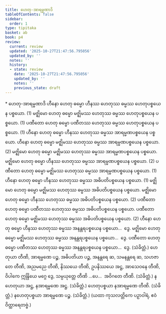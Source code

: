 ```yaml
---
title: ဟေတု-အာရမ္မဏာဒိ
tableOfContents: false
sidebar:
  order: 1
type: tipitaka
basket: ab
book: p4
review:
  current: review
  updated: '2025-10-27T21:47:56.795056'
  updated_by: ''
  notes: ''
  history:
  - state: review
    date: '2025-10-27T21:47:56.795056'
    updated_by: ''
    notes: ''
    previous_state: draft
---
```



<ReviewStatus review={frontmatter.review} showDetails={true} />

<HypothesisAnnotation frontmatter={frontmatter} />

<DynamicBreadcrumb />

<Paragraph type="center" book="p4">
* ဟေတု-အာရမ္မဏာဒိ
</Paragraph>

<Division number="176" book="p4" e="ch" v="39" p="528">

<Paragraph number="648" book="p4">
ဟီနော ဟေတု ဓမ္မော ဟီနဿ ဟေတုဿ ဓမ္မဿ ဟေတုပစ္စယေန ပစ္စယော. (1)
</Paragraph>

<Paragraph number="649" book="p4">
မဇ္ဈိမော ဟေတု ဓမ္မော မဇ္ဈိမဿ ဟေတုဿ ဓမ္မဿ ဟေတုပစ္စယေန ပစ္စယော. (1)
</Paragraph>

<Paragraph number="650" book="p4">
ပဏီတော ဟေတု ဓမ္မော ပဏီတဿ ဟေတုဿ ဓမ္မဿ ဟေတုပစ္စယေန ပစ္စယော. (1)
</Paragraph>

<Paragraph number="651" book="p4">
ဟီနော ဟေတု ဓမ္မော ဟီနဿ ဟေတုဿ ဓမ္မဿ အာရမ္မဏပစ္စယေန ပစ္စယော. ဟီနော ဟေတု ဓမ္မော မဇ္ဈိမဿ ဟေတုဿ ဓမ္မဿ အာရမ္မဏပစ္စယေန ပစ္စယော. (2)
</Paragraph>

<Paragraph number="652" book="p4">
မဇ္ဈိမော ဟေတု ဓမ္မော မဇ္ဈိမဿ ဟေတုဿ ဓမ္မဿ အာရမ္မဏပစ္စယေန ပစ္စယော. မဇ္ဈိမော ဟေတု ဓမ္မော ဟီနဿ ဟေတုဿ ဓမ္မဿ အာရမ္မဏပစ္စယေန ပစ္စယော. (2)
</Paragraph>

<Paragraph number="653" book="p4">
ပဏီတော ဟေတု ဓမ္မော မဇ္ဈိမဿ ဟေတုဿ ဓမ္မဿ အာရမ္မဏပစ္စယေန ပစ္စယော. (1)
</Paragraph>

</Division>
<Division number="177" book="p4" e="ch" v="39" p="529">

<Paragraph number="654" book="p4">
ဟီနော ဟေတု ဓမ္မော ဟီနဿ ဟေတုဿ ဓမ္မဿ အဓိပတိပစ္စယေန ပစ္စယော. (1)
</Paragraph>

<Paragraph number="655" book="p4">
မဇ္ဈိမော ဟေတု ဓမ္မော မဇ္ဈိမဿ ဟေတုဿ ဓမ္မဿ အဓိပတိပစ္စယေန ပစ္စယော. မဇ္ဈိမော ဟေတု ဓမ္မော ဟီနဿ ဟေတုဿ ဓမ္မဿ အဓိပတိပစ္စယေန ပစ္စယော. (2)
</Paragraph>

<Paragraph number="656" book="p4">
ပဏီတော ဟေတု ဓမ္မော ပဏီတဿ ဟေတုဿ ဓမ္မဿ အဓိပတိပစ္စယေန ပစ္စယော. ပဏီတော ဟေတု ဓမ္မော မဇ္ဈိမဿ ဟေတုဿ ဓမ္မဿ အဓိပတိပစ္စယေန ပစ္စယော. (2)
</Paragraph>

<Paragraph number="657" book="p4">
ဟီနော ဟေတု ဓမ္မော ဟီနဿ ဟေတုဿ ဓမ္မဿ အနန္တရပစ္စယေန ပစ္စယော…  ဒွေ.
</Paragraph>

<Paragraph number="658" book="p4">
မဇ္ဈိမော ဟေတု ဓမ္မော မဇ္ဈိမဿ ဟေတုဿ ဓမ္မဿ အနန္တရပစ္စယေန ပစ္စယော…  ဒွေ.
</Paragraph>

<Paragraph number="659" book="p4">
ပဏီတော ဟေတု ဓမ္မော ပဏီတဿ ဟေတုဿ ဓမ္မဿ အနန္တရပစ္စယေန ပစ္စယော…  ဒွေ. (သံခိတ္တံ.)
</Paragraph>

</Division>
<Division number="178" book="p4" e="ch" v="39" p="529">

<Paragraph number="660" book="p4">
ဟေတုယာ တီဏိ, အာရမ္မဏေ ပဉ္စ, အဓိပတိယာ ပဉ္စ, အနန္တရေ ဆ, သမနန္တရေ ဆ, သဟဇာတေ တီဏိ, အညမညေ တီဏိ, နိဿယေ တီဏိ, ဥပနိဿယေ အဋ္ဌ, အာသေဝနေ တီဏိ, ဝိပါကေ ဣန္ဒြိယေ မဂ္ဂေ ဒွေ, သမ္ပယုတ္တေ တီဏိ …ပေ…  အဝိဂတေ တီဏိ. (သံခိတ္တံ.)
</Paragraph>

<Paragraph number="661" book="p4">
နဟေတုယာ အဋ္ဌ, နအာရမ္မဏေ အဋ္ဌ. (သံခိတ္တံ.)
</Paragraph>

<Paragraph number="662" book="p4">
ဟေတုပစ္စယာ နအာရမ္မဏေ တီဏိ. (သံခိတ္တံ.)
</Paragraph>

<Paragraph number="663" book="p4">
နဟေတုပစ္စယာ အာရမ္မဏေ ပဉ္စ. (သံခိတ္တံ.)
</Paragraph>

<Paragraph number="664" book="p4">
(ယထာ ကုသလတ္တိကေ ပဉှာဝါရံ, ဧဝံ ဝိတ္ထာရေတဗ္ဗံ.)
</Paragraph>
</Division>